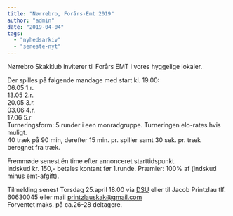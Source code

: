 ```yaml
---
title: "Nørrebro, Forårs-Emt 2019"
author: "admin"
date: "2019-04-04"
tags: 
  - "nyhedsarkiv"
  - "seneste-nyt"
---
```


Nørrebro Skakklub inviterer til Forårs EMT i vores hyggelige lokaler.  

Der spilles på følgende mandage med start kl. 19.00:  
06.05 1.r.  
13.05 2.r.  
20.05 3.r.  
03.06 4.r.  
17.06 5.r  
Turneringsform: 5 runder i een monradgruppe. Turneringen elo-rates hvis muligt.  
40 træk på 90 min, derefter 15 min. pr. spiller samt 30 sek. pr. træk beregnet fra træk.

Fremmøde senest én time efter annonceret starttidspunkt.  
Indskud kr. 150,- betales kontant før 1.runde. Præmier: 100% af (indskud minus emt-afgift).

Tilmelding senest Torsdag 25.april 18.00 via [DSU](https://turnering.skak.dk/TournamentActive/Details?tourId=25706) eller til Jacob Printzlau tlf. 60630045 eller mail printzlauskak@gmail.com  
Forventet maks. på ca.26-28 deltagere.
